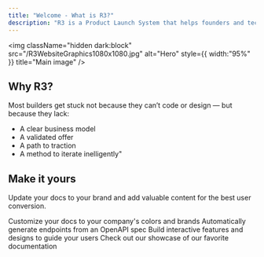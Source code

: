 ```yaml
---
title: "Welcome - What is R3?"
description: "R3 is a Product Launch System that helps founders and technical builders move from idea to revenue with structured sprints, intelligent prompts, and agent-based augmentation. Whether you're starting from a blank page or a basic prototype, R3 gives you the business design, execution logic, and strategic system to launch and scale smarter — with clarity. "
---
```


<img
  className="hidden dark:block"
  src="/R3WebsiteGraphics1080x1080.jpg"
  alt="Hero"
  style={{ width:"95%" }}
  title="Main image"
/>

## Why R3?

Most builders get stuck not because they can’t code or design — but because they lack:

- A clear business model
- A validated offer
- A path to traction
- A method to iterate inelligently"

## Make it yours

Update your docs to your brand and add valuable content for the best user conversion.

<CardGroup cols={2}>
  <Card title="Customize Style" icon="palette" href="https://mintlify.com/docs/settings/global">
    Customize your docs to your company's colors and brands
  </Card>
  <Card title="Reference APIs" icon="code" href="https://mintlify.com/docs/api-playground/openapi">
    Automatically generate endpoints from an OpenAPI spec
  </Card>
  <Card title="Add Components" icon="screwdriver-wrench" href="https://mintlify.com/docs/content/components/accordions">
    Build interactive features and designs to guide your users
  </Card>
  <Card title="Get Inspiration" icon="stars" href="https://mintlify.com/customers">
    Check out our showcase of our favorite documentation
  </Card>
</CardGroup>